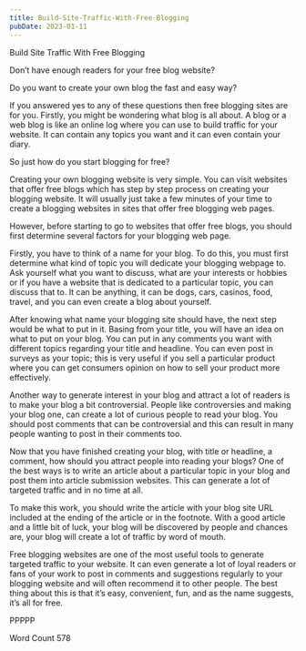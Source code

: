 ```yaml
---
title: Build-Site-Traffic-With-Free-Blogging
pubDate: 2023-01-11
---
```


Build Site Traffic With Free Blogging


Don’t have enough readers for your free blog website?

Do you want to create your own blog the fast and easy way?

If you answered yes to any of these questions then free blogging sites are for you. Firstly, you might be wondering what blog is all about. A blog or a web blog is like an online log where you can use to build traffic for your website. It can contain any topics you want and it can even contain your diary.

So just how do you start blogging for free?

Creating your own blogging website is very simple. You can visit websites that offer free blogs which has step by step process on creating your blogging website. It will usually just take a few minutes of your time to create a blogging websites in sites that offer free blogging web pages.

However, before starting to go to websites that offer free blogs, you should first determine several factors for your blogging web page.

Firstly, you have to think of a name for your blog. To do this, you must first determine what kind of topic you will dedicate your blogging webpage to. Ask yourself what you want to discuss, what are your interests or hobbies or if you have a website that is dedicated to a particular topic, you can discuss that to. It can be anything, it can be dogs, cars, casinos, food, travel, and you can even create a blog about yourself.

After knowing what name your blogging site should have, the next step would be what to put in it. Basing from your title, you will have an idea on what to put on your blog. You can put in any comments you want with different topics regarding your title and headline. You can even post in surveys as your topic; this is very useful if you sell a particular product where you can get consumers opinion on how to sell your product more effectively.

Another way to generate interest in your blog and attract a lot of readers is to make your blog a bit controversial. People like controversies and making your blog one, can create a lot of curious people to read your blog. You should post comments that can be controversial and this can result in many people wanting to post in their comments too.

Now that you have finished creating your blog, with title or headline, a comment, how should you attract people into reading your blogs? One of the best ways is to write an article about a particular topic in your blog and post them into article submission websites. This can generate a lot of targeted traffic and in no time at all. 

To make this work, you should write the article with your blog site URL included at the ending of the article or in the footnote. With a good article and a little bit of luck, your blog will be discovered by people and chances are, your blog will create a lot of traffic by word of mouth.

Free blogging websites are one of the most useful tools to generate targeted traffic to your website. It can even generate a lot of loyal readers or fans of your work to post in comments and suggestions regularly to your blogging website and will often recommend it to other people. The best thing about this is that it’s easy, convenient, fun, and as the name suggests, it’s all for free. 

PPPPP 

Word Count 578